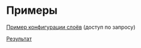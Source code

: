 # Примеры

[Пример конфигурации слоёв](https://github.com/sloyio/sloy-template/tree/main/src/gorodets) (доступ по запросу)

[Результат](https://sloy.io/gorodets/)
